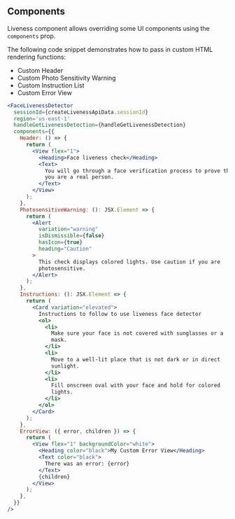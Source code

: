 ## Components

Liveness component allows overriding some UI components using the `components` prop.

The following code snippet demonstrates how to pass in custom HTML rendering functions:

- Custom Header
- Custom Photo Sensitivity Warning
- Custom Instruction List
- Custom Error View

```jsx
<FaceLivenessDetector
  sessionId={createLivenessApiData.sessionId}
  region='us-east-1'
  handleGetLivenessDetection={handleGetLivenessDetection}
  components={{
    Header: () => {
      return (
        <View flex="1">
          <Heading>Face liveness check</Heading>
          <Text>
            You will go through a face verification process to prove that
            you are a real person.
          </Text>
        </View>
      );
    },
    PhotosensitiveWarning: (): JSX.Element => {
      return (
        <Alert
          variation="warning"
          isDismissible={false}
          hasIcon={true}
          heading="Caution"
        >
          This check displays colored lights. Use caution if you are
          photosensitive.
        </Alert>
      );
    },
    Instructions: (): JSX.Element => {
      return (
        <Card variation="elevated">
          Instructions to follow to use liveness face detector
          <ol>
            <li>
              Make sure your face is not covered with sunglasses or a
              mask.
            </li>
            <li>
              Move to a well-lit place that is not dark or in direct
              sunlight.
            </li>
            <li>
              Fill onscreen oval with your face and hold for colored
              lights.
            </li>
          </ol>
        </Card>
      );
    },
    ErrorView: ({ error, children }) => {
      return (
        <View flex="1" backgroundColor="white">
          <Heading color="black">My Custom Error View</Heading>
          <Text color="black">
            There was an error: {error}
          </Text>
          {children}
        </View>
      );
    },
  }}
/>
```
